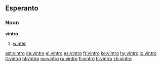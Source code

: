 ==Esperanto==
===Noun===
'''vintro'''
# [[winter]]

[[ast:vintro]]
[[de:vintro]]
[[el:vintro]]
[[es:vintro]]
[[fr:vintro]]
[[ko:vintro]]
[[hy:vintro]]
[[io:vintro]]
[[lt:vintro]]
[[nl:vintro]]
[[no:vintro]]
[[ru:vintro]]
[[fi:vintro]]
[[tr:vintro]]
[[zh:vintro]]